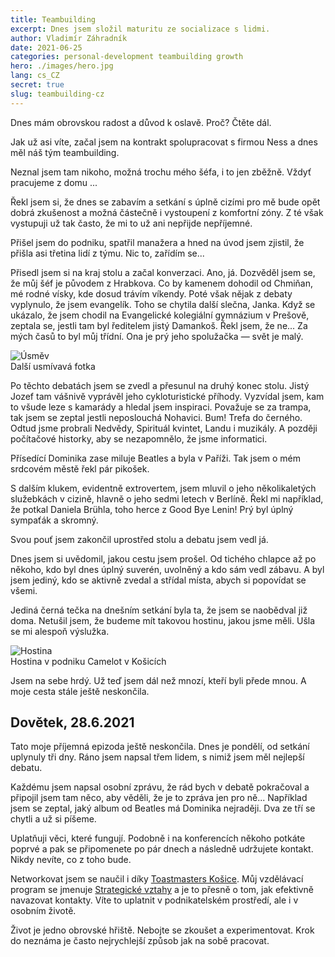 ```yaml
---
title: Teambuilding
excerpt: Dnes jsem složil maturitu ze socializace s lidmi.
author: Vladimír Záhradník
date: 2021-06-25
categories: personal-development teambuilding growth
hero: ./images/hero.jpg
lang: cs_CZ
secret: true
slug: teambuilding-cz
---
```


Dnes mám obrovskou radost a důvod k oslavě. Proč? Čtěte dál.

Jak už asi víte, začal jsem na kontrakt spolupracovat s firmou Ness a dnes měl náš tým teambuilding.

Neznal jsem tam nikoho, možná trochu mého šéfa, i to jen zběžně. Vždyť pracujeme z domu ...

Řekl jsem si, že dnes se zabavím a setkání s úplně cizími pro mě bude opět dobrá zkušenost a možná částečně i vystoupení z komfortní zóny. Z té však vystupuji už tak často, že mi to už ani nepřijde nepříjemné.

Přišel jsem do podniku, spatřil manažera a hned na úvod jsem zjistil, že přišla asi třetina lidí z týmu. Nic to, zařídím se...

Přisedl jsem si na kraj stolu a začal konverzaci. Ano, já. Dozvěděl jsem se, že můj šéf je původem z Hrabkova. Co by kamenem dohodil od Chmiňan, mé rodné vísky, kde dosud trávím víkendy. Poté však nějak z debaty vyplynulo, že jsem evangelík. Toho se chytila další slečna, Janka. Když se ukázalo, že jsem chodil na Evangelické kolegiální gymnázium v Prešově, zeptala se, jestli tam byl ředitelem jistý Damankoš. Řekl jsem, že ne... Za mých časů to byl můj třídní. Ona je prý jeho spolužačka — svět je malý.

<div className="Image__Medium">
  <img src="./images/smile.jpg" alt="Úsměv" />
  <figcaption>Další usmívavá fotka</figcaption>
</div>

Po těchto debatách jsem se zvedl a přesunul na druhý konec stolu. Jistý Jozef tam vášnivě vyprávěl jeho cykloturistické příhody. Vyzvídal jsem, kam to všude leze s kamarády a hledal jsem inspiraci. Považuje se za trampa, tak jsem se zeptal jestli neposlouchá Nohavici. Bum! Trefa do černého. Odtud jsme probrali Nedvědy, Spirituál kvintet, Landu i muzikály. A později počítačové historky, aby se nezapomnělo, že jsme informatici.

Přísedící Dominika zase miluje Beatles a byla v Paříži. Tak jsem o mém srdcovém městě řekl pár pikošek.

S dalším klukem, evidentně extrovertem, jsem mluvil o jeho několikaletých služebkách v cizině, hlavně o jeho sedmi letech v Berlíně. Řekl mi například, že potkal Daniela Brühla, toho herce z Good Bye Lenin! Prý byl úplný sympaťák a skromný.

Svou pouť jsem zakončil uprostřed stolu a debatu jsem vedl já.

Dnes jsem si uvědomil, jakou cestu jsem prošel. Od tichého chlapce až po někoho, kdo byl dnes úplný suverén, uvolněný a kdo sám vedl zábavu. A byl jsem jediný, kdo se aktivně zvedal a střídal místa, abych si popovídat se všemi.

Jediná černá tečka na dnešním setkání byla ta, že jsem se naobědval již doma. Netušil jsem, že budeme mít takovou hostinu, jakou jsme měli. Ušla se mi alespoň výslužka.

<div className="Image__Medium">
  <img src="./images/feast.jpg" alt="Hostina" />
  <figcaption>Hostina v podniku Camelot v Košicích</figcaption>
</div>

Jsem na sebe hrdý. Už teď jsem dál než mnozí, kteří byli přede mnou. A moje cesta stále ještě neskončila.

## Dovětek, 28.6.2021
Tato moje příjemná epizoda ještě neskončila. Dnes je pondělí, od setkání uplynuly tři dny. Ráno jsem napsal třem lidem, s nimiž jsem měl nejlepší debatu.

Každému jsem napsal osobní zprávu, že rád bych v debatě pokračoval a připojil jsem tam něco, aby věděli, že je to zpráva jen pro ně... Například jsem se zeptal, jaký album od Beatles má Dominika nejraději. Dva ze tří se chytli a už si píšeme.

Uplatňuji věci, které fungují. Podobně i na konferencích někoho potkáte poprvé a pak se připomenete po pár dnech a následně udržujete kontakt. Nikdy nevíte, co z toho bude.

Networkovat jsem se naučil i díky [Toastmasters Košice][tmke]. Můj vzdělávací program se jmenuje [Strategické vztahy][strategic-relationships] a je to přesně o tom, jak efektivně navazovat kontakty. Víte to uplatnit v podnikatelském prostředí, ale i v osobním životě.

Život je jedno obrovské hřiště. Nebojte se zkoušet a experimentovat. Krok do neznáma je často nejrychlejší způsob jak na sobě pracovat.

[//]: # (Used references)
[tmke]: https://www.toastmasterskosice.sk/
[strategic-relationships]: https://www.toastmasters.org/pathways-overview/pathways-strategic-relationships-path